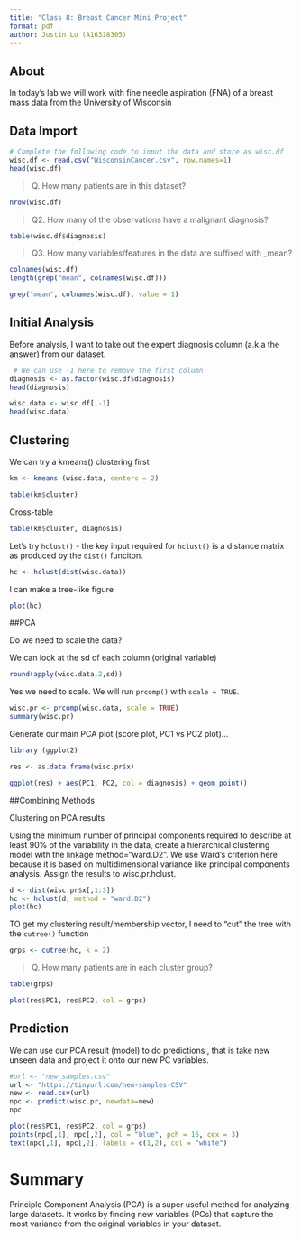 ```yaml
---
title: "Class 8: Breast Cancer Mini Project"
format: pdf
author: Justin Lu (A16318305)
---
```


## About

In today's lab we will work with fine needle aspiration (FNA) of a breast mass data from the University of Wisconsin

## Data Import

```r
# Complete the following code to input the data and store as wisc.df
wisc.df <- read.csv("WisconsinCancer.csv", row.names=1)
head(wisc.df)
```

>Q. How many patients are in this dataset?

```r
nrow(wisc.df)
```

>Q2. How many of the observations have a malignant diagnosis?

```r
table(wisc.df$diagnosis)
```

>Q3. How many variables/features in the data are suffixed with _mean?

```r
colnames(wisc.df)
length(grep("mean", colnames(wisc.df)))
```

```r
grep("mean", colnames(wisc.df), value = 1)
```

## Initial Analysis

Before analysis, I want to take out the expert diagnosis column (a.k.a the answer) from our dataset.

```r
 # We can use -1 here to remove the first column
diagnosis <- as.factor(wisc.df$diagnosis)
head(diagnosis)
```
```r
wisc.data <- wisc.df[,-1]
head(wisc.data)
```


## Clustering

We can try a kmeans() clustering first

```r
km <- kmeans (wisc.data, centers = 2)
```

```r
table(km$cluster)
```

Cross-table
```r
table(km$cluster, diagnosis)
```

Let's try `hclust()` - the key input required for `hclust()` is a distance matrix as produced by the `dist()` funciton. 


```r
hc <- hclust(dist(wisc.data))
```

I can make a tree-like figure

```r
plot(hc)
```



##PCA

Do we need to scale the data?

We can look at the sd of each column (original variable)

```r
round(apply(wisc.data,2,sd))
```

Yes we need to scale.  We will run `prcomp()` with `scale = TRUE`. 

```r
wisc.pr <- prcomp(wisc.data, scale = TRUE)
summary(wisc.pr)
```


Generate our main PCA plot (score plot, PC1 vs PC2 plot)...

```r
library (ggplot2)

res <- as.data.frame(wisc.pr$x)
```

```r
ggplot(res) + aes(PC1, PC2, col = diagnosis) + geom_point()
```

##Combining Methods

Clustering on PCA results

Using the minimum number of principal components required to describe at least 90% of the variability in the data, create a hierarchical clustering model with the linkage method="ward.D2". We use Ward’s criterion here because it is based on multidimensional variance like principal components analysis. Assign the results to wisc.pr.hclust.

```r
d <- dist(wisc.pr$x[,1:3])
hc <- hclust(d, method = "ward.D2")
plot(hc)
```

TO get my clustering result/membership vector, I need to "cut" the tree with the `cutree()` function

```r
grps <- cutree(hc, k = 2)
```

>Q. How many patients are in each cluster group?

```r
table(grps)
```

```r
plot(res$PC1, res$PC2, col = grps)
```


## Prediction 

We can use our PCA result (model) to do predictions , that is take new unseen data and project it onto our new PC variables. 

```r
#url <- "new_samples.csv"
url <- "https://tinyurl.com/new-samples-CSV"
new <- read.csv(url)
npc <- predict(wisc.pr, newdata=new)
npc
```

```r
plot(res$PC1, res$PC2, col = grps)
points(npc[,1], npc[,2], col = "blue", pch = 16, cex = 3)
text(npc[,1], npc[,2], labels = c(1,2), col = "white")
```

# Summary

Principle Component Analysis (PCA) is a super useful method for analyzing large datasets. It works by finding new variables (PCs) that capture the most variance from the original variables in your dataset. 

